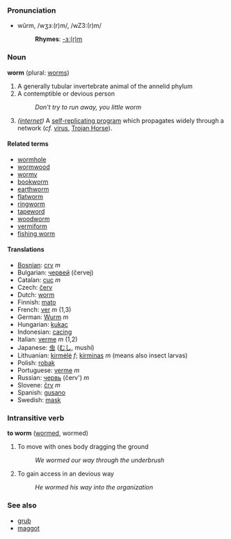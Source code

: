 ===Pronunciation===
*wûrm, /wʒɜː(r)m/, /wZ3:(r)m/
*:'''Rhymes''': [[Rhymes:English:-ɜː(r)m|-ɜː(r)m]]

===Noun===
'''worm''' (plural: [[worms]])

# A generally tubular invertebrate animal of the annelid phylum
# A contemptible or devious person
#: ''Don't try to run away, you little worm''
# ''([[internet]])'' A [[self-replicating program]] which propagates widely through a network (''cf.'' [[virus]], [[Trojan Horse]]).

====Related terms====
* [[wormhole]]
* [[wormwood]]
* [[wormy]]
* [[bookworm]]
* [[earthworm]]
* [[flatworm]]
* [[ringworm]]
* [[tapeword]]
* [[woodworm]]
* [[vermiform]]
* [[fishing worm]]

====Translations====
*[[Bosnian]]: [[crv]] ''m''
*Bulgarian: [[червей]] (červej)
*Catalan: [[cuc]] ''m''
*Czech:  [[červ]]
*Dutch: [[worm#Dutch|worm]]
*Finnish: [[mato]]
*French: [[ver]] ''m'' (1,3)
*German: [[Wurm]] ''m''
*Hungarian: [[kukac]]
*Indonesian: [[cacing]]
*Italian: [[verme]] ''m'' (1,2)
*Japanese: [[虫]] ([[むし]], mushí)
*Lithuanian: [[kirmėlė]] ''f''; [[kirminas]] ''m'' (means also insect larvas)
*Polish: [[robak]]
*Portuguese: [[verme]] ''m''
*Russian: [[червь]] (červ') ''m''
*Slovene: [[črv]] ''m''
*Spanish: [[gusano]]
*Swedish: [[mask]]

===Intransitive verb===
'''to worm''' ([[wormed]], wormed)

# To move with ones body dragging the ground
#: ''We wormed our way through the underbrush''
# To gain access in an devious way
#: ''He wormed his way into the organization''

===See also===
*[[grub]]
*[[maggot]]